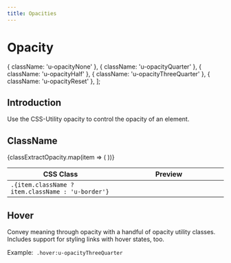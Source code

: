 ```yaml
---
title: Opacities
---
```

# Opacity


  { className: 'u-opacityNone' },
  { className: 'u-opacityQuarter' },
  { className: 'u-opacityHalf' },
  { className: 'u-opacityThreeQuarter' },
  { className: 'u-opacityReset' },
];


## Introduction

Use the CSS-Utility opacity to control the opacity of an element.

## ClassName

<table className="Table Table--layoutFixed u-backgroundWhite u-textDark u-border u-borderTopNone">
  <thead>
    <tr>
      <th>CSS Class</th>
      <th width="240">Preview</th>
    </tr>
  </thead>
  <tbody>
    {classExtractOpacity.map(item => (
      <tr key={item.index}>
        <td className="u-textNoWrap">
          <code>.{item.className ? item.className : 'u-border'}</code>
        </td>
        <td className="u-positionRelative">
          <div
            className={classNames(
              'u-marginExtraSmall u-positionAbsolute u-positionFull u-backgroundGray',
              !item.noDefault && 'u-border ',
              item.className && item.className
            )}
          />
        </td>
      </tr>
    ))}
  </tbody>
</table>

## Hover

Convey meaning through opacity with a handful of opacity utility classes. Includes support for styling links with hover states, too.

Example: &nbsp;<code className="hover:u-opacityThreeQuarter">.hover:u-opacityThreeQuarter</code>

